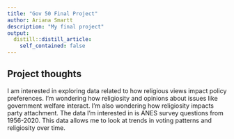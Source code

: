 ```yaml
---
title: "Gov 50 Final Project"
author: Ariana Smartt
description: "My final project"
output:
  distill::distill_article:
    self_contained: false
---
```




## Project thoughts

I am interested in exploring data related to how religious views impact policy preferences. I'm wondering how religiosity and opinions about issues like government welfare interact. I'm also wondering how religiosity impacts party attachment. The data I'm interested in is ANES survey questions from 1956-2020. This data allows me to look at trends in voting patterns and religiosity over time. 
